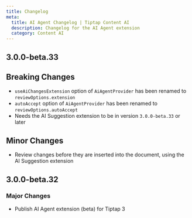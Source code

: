 ```yaml
---
title: Changelog
meta:
  title: AI Agent Changelog | Tiptap Content AI
  description: Changelog for the AI Agent extension
  category: Content AI
---
```


## 3.0.0-beta.33

## Breaking Changes

- `useAiChangesExtension` option of `AiAgentProvider` has been renamed to `reviewOptions.extension`
- `autoAccept` option of `AiAgentProvider` has been renamed to `reviewOptions.autoAccept`
- Needs the AI Suggestion extension to be in version `3.0.0-beta.33` or later

## Minor Changes

- Review changes before they are inserted into the document, using the AI Suggestion extension

## 3.0.0-beta.32

### Major Changes

- Publish AI Agent extension (beta) for Tiptap 3
